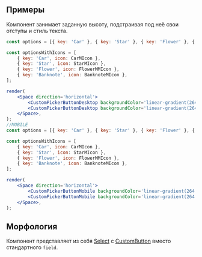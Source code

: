 ## Примеры

Компонент занимает заданную высоту, подстраивая под неё свои отступы и стиль текста.

```jsx live mobileHeight={640}
const options = [{ key: 'Car' }, { key: 'Star' }, { key: 'Flower' }, { key: 'Banknote' }];

const optionsWithIcons = [
    { key: 'Car', icon: CarMIcon },
    { key: 'Star', icon: StarMIcon },
    { key: 'Flower', icon: FlowerMMIcon },
    { key: 'Banknote', icon: BanknoteMIcon },
];

render(
    <Space direction='horizontal'>
        <CustomPickerButtonDesktop backgroundColor='linear-gradient(264.15deg, #FF42CA 0%, #FF8A00 100%)' options={optionsWithIcons} label='Picker button' />
        <CustomPickerButtonDesktop backgroundColor='linear-gradient(264.15deg, #FF42CA 0%, #FF8A00 100%)' options={options} variant='compact' />
    </Space>,
);
//MOBILE
const options = [{ key: 'Car' }, { key: 'Star' }, { key: 'Flower' }, { key: 'Banknote' }];

const optionsWithIcons = [
    { key: 'Car', icon: CarMIcon },
    { key: 'Star', icon: StarMIcon },
    { key: 'Flower', icon: FlowerMMIcon },
    { key: 'Banknote', icon: BanknoteMIcon },
];

render(
    <Space direction='horizontal'>
        <CustomPickerButtonMobile backgroundColor='linear-gradient(264.15deg, #FF42CA 0%, #FF8A00 100%)' options={optionsWithIcons} label='Picker button' />
        <CustomPickerButtonMobile backgroundColor='linear-gradient(264.15deg, #FF42CA 0%, #FF8A00 100%)' options={options} variant='compact' />
    </Space>,
);
```

## Морфология

Компонент представляет из себя [Select](/docs/components-select--docs) с [CustomButton](/docs/components-custombutton--docs) вместо стандартного `field`.
